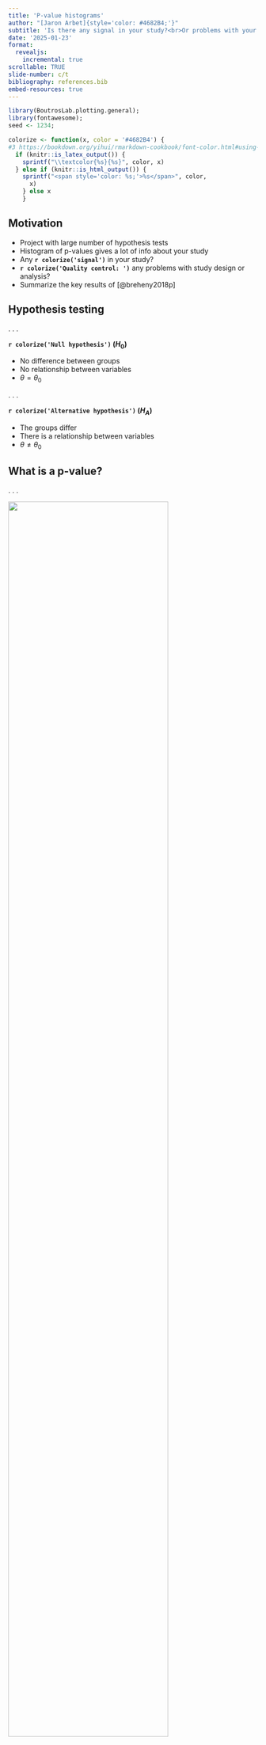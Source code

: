 ```yaml
---
title: 'P-value histograms'
author: "[Jaron Arbet]{style='color: #4682B4;'}"
subtitle: 'Is there any signal in your study?<br>Or problems with your analysis?'
date: '2025-01-23'
format: 
  revealjs: 
    incremental: true
scrollable: TRUE
slide-number: c/t
bibliography: references.bib
embed-resources: true
---
```


```r
library(BoutrosLab.plotting.general);
library(fontawesome);
seed <- 1234;

colorize <- function(x, color = '#4682B4') {
#3 https://bookdown.org/yihui/rmarkdown-cookbook/font-color.html#using-an-r-function-to-write-raw-html-or-latex-code
  if (knitr::is_latex_output()) {
    sprintf("\\textcolor{%s}{%s}", color, x)
  } else if (knitr::is_html_output()) {
    sprintf("<span style='color: %s;'>%s</span>", color,
      x)
    } else x
    }
```


## Motivation

- Project with large number of hypothesis tests
- Histogram of p-values gives a lot of info about your study
- Any **`r colorize('signal')`** in your study?
- **`r colorize('Quality control: ')`** any problems with study design or analysis?
- Summarize the key results of [@breheny2018p]

## Hypothesis testing

. . .

**`r colorize('Null hypothesis')` ($H_0$)**

* No difference between groups
* No relationship between variables
* $\theta = \theta_0$

. . .


**`r colorize('Alternative hypothesis')` ($H_A$)**

* The groups differ
* There is a relationship between variables
* $\theta \neq \theta_0$

## What is a p-value?

. . .

![](./figures/pvalue.jpg){width=80%}


## When $H_0$ is always true

Flat/uniform distribution:

```r
set.seed(seed);
null.pvals <- data.frame(p = runif(10000));
create.histogram(
    x = null.pvals$p,
    ylab.label = 'Percent',
    xlab.label = '10K pvalues',
    breaks = seq(0, 1, by = 0.05)
    );
```

## When $H_A$ is sometimes true

Decreasing slope from left to right:

```r
set.seed(seed);
n.sig <- 1000;
n.total <- 10000;
pvals <- data.frame(
    p = c(
        runif(n.sig, 0, 0.001),
        runif(n.total - n.sig)
        )
    );
create.histogram(
    x = pvals$p,
    ylab.label = 'Percent',
    xlab.label = '10K pvalues'
    );
q <- p.adjust(pvals$p, method = 'fdr');
```

## Is there any `r colorize('signal')` in the data?

* [@rogier2014] mouse study with 201 genes
* No hypothesis rejected at 10% false discovery rate level

:::: {.columns} 

::: {.column width="50%" .fragment}
![](./figures/signal_lowpower.png){width=100%}
::: 

::: {.column width="50%" .fragment} 

<br>
<br>

pvalue histogram suggests signal, but study was underpowered
::: 
:::: 

## "Regular" pvalue histogram

[@breheny2018p] define a **regular** pvalue histogram as the 2 scenarios we've seen so far:

* **Flat/uniform** ($H_0$ is always true)
* **Slopes down left-to-right** ($H_A$ is sometimes true)

. . .

A regular pvalue histogram suggests no errors in your study/analysis `r fa('fas fa-circle-check')`, although you might still be underpowered

## "Irregular" pvalue histogram

[@breheny2018p] define an **irregular** pvalue histogram as any other shape, for example in [@fischl2014activity]: 


:::: {.columns} 

  

::: {.column width="45%" .fragment} 
![](./figures/irregular_pvalue_hist.png){width=110%}
::: 

  

::: {.column width="55%" .fragment} 

Suggests a problem in your study or analysis:

* Measurement error
* Parametric assumptions wrong
* Correlated pvalues (not major problem, need special considerations which we'll come back to)

::: 

:::: 


## Formal test for `r colorize('signal')`


* Let $\tau$ be the observed number of pvalues < 0.05
* 1-sided Binomial test: is $\tau$ greater than what's expected assuming $H_0$ is always true?
* $m$ = number of tests
* $b$ = bin width of left-most bin (*e.g.* b = 0.05)
* Then 95th percentile of $Bin(m, b)$ is cutoff for the test
* Thus if $\tau > Bin_{.95}(m, b)$, we have evidence for a signal

## Example

* Recall [@rogier2014] 201 genes with min FDR $> 0.10$
* bin-width: $b = 0.05$
* $m$ = 201 tests
* Then $Bin_{.95}(m, b)$ =

. . .
 
```r
qbinom(p = 0.95, size = 201, prob = 0.05);
```

* The study observed 27 p < 0.05, which exceeds the null cutoff, thus giving evidence of signal:

. . .

:::{.column-body-outset} 
![](./figures/rogier_with_cutoff.png){width=60%}
:::

## `r colorize('QC test')` for irregular pvalue histogram

* The same idea can be used to test departures from uniformity anywhere between 0 and 1, not only near 0
* A binwidth of 0.05 gives 20 bins, and Bonferroni corrected $\alpha= 0.05/20 = 0.0025$, or the $Bin_{.9975}(m, b)$ percentile 

. . .

**Example:**

* Recall the study of [@fischl2014activity]
* $m$ = 23,332 tests
* bin-width: $b = 0.05$
* Bonferroni corrected null threshold is:

. . .

```r
qbinom(p = 0.9975, size = 23332, prob = 0.05);
```
:::{.column-body-outset}
![](./figures/irregular_hist_cutoff.png){width=70%}
:::

## Correlated pvalues

* All previous results assume the pvalues are independent
* Rarely true for cancer 'omic studies (e.g. correlated genes)

. . .

[@breheny2018p] propose a permutation method for the previous signal and QC tests that accounts for correlation:

* For example, test association between outcome $Y$ with gene expression matrix $X$
1.  Permute $Y$ to remove relationship between $Y$ and $X$ while preserving the correlation structure of $X$
2. Rerun all tests on permuted dataset and record the pvalues
    + Obtains p-values from the null distribution without assuming independence
3. Record the count in the most highest bin from (2)
4. Repeat (1-3) 1000 times
5. The permutation-corrected **`r colorize('QC cutoff')`** is the 95th percentile of the distribution in (4)
    + Similarly, for the permutation-corrected **`r colorize('signal cutoff')`**, record the number of p<0.05 in each permutation dataset, then use 95th percentile of this distribution.

## Example:

Unpublished gene expression study


:::: {.columns}
::: {.column width="50%" .fragment}
Histogram suggests problem, but genes are correlated:
![](./figures/unpublished_qc_problem.png){width=100%}
::: 

::: {.column width="50%" .fragment} 
Permutation-corrected QC cutoff suggests no problem:
![](./figures/permuted_qc.png){width=100%}
::: 

:::: 

## Summary

* **`r colorize('Flat')`** pvalue histogram `r fa('arrow-right')` $H_0$ always true
* **`r colorize('Slopes down left-to-right')`** `r fa('arrow-right')` $H_A$ sometimes true
    + **`r colorize('Binomial test for signal')`**: far-left bin deviate from $H_0$?
    + If no tests significant after multiple testing correction, but the Binomial test is significant for an overall signal, this suggests your study was underpowered.
* **`r colorize('Irregular histograms')`** `r fa('arrow-right')` problem with analysis/study
    + **`r colorize('QC binomial test')`**: does *any* area of hist deviate from $H_0$?
    + Try a robust nonparametric method instead
    + Check measurement error or problems in study design

* **`r colorize('In practice')`**, apply the signal and QC tests assuming independence. If you exceed either threshold, try the permutation method to confirm.

## R function

:::: {.columns} 

::: {.column width="50%" .fragment} 

```r
pvalue.histogram <- function(
    pvalues, # vector of pvalues
    b = 0.05, # width of each bin in histogram
    alpha = 0.05, # significance level of signal test
    ... # other args to create.histogram
    ) {
    stopifnot(all(is.numeric(pvalues)) & all(pvalues > 0) & all (pvalues < 1));
    stopifnot(length(b) == 1 & is.numeric(b) & b >= 0 & b <= 0.2);

    p.df <- data.frame(p = pvalues);
    m <- sum(!is.na(pvalues));
    signal.cutoff <- qbinom(
        p = 1 - alpha,
        size = m,
        prob = b
        );
    qc.cutoff <- qbinom(
        p = 1 - alpha / (1 / b),
        size = m,
        prob = b
        );
    BoutrosLab.plotting.general::create.histogram(
        x = p.df$p,
        ylab.label = 'Frequency',
        xlab.label = 'pvalues',
        breaks = seq(0, 1, by = b),
        type = 'count',
        abline.h = c(signal.cutoff, qc.cutoff),
        abline.col = c('red', 'blue'),
        abline.lwd = 3
        );
    }
```

::: 

::: {.column width="50%" .fragment} 

```r
#| fig.width: 12
#| fig.height: 6
# Example:
set.seed(123);
pvals <- c(
    runif(20, 0, 0.001),
    runif(80)
    );
pvalue.histogram(pvals);
```

**[Signal]{style='color: red;'}** and **[QC]{style='color: blue;'}** thresholds

::: 
:::: 


# References
